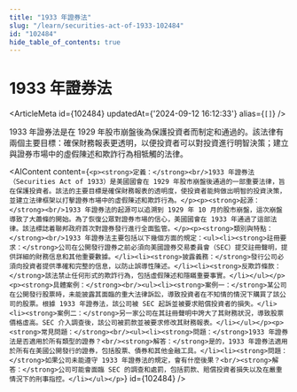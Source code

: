 ```yaml
---
title: "1933 年證券法"
slug: "/learn/securities-act-of-1933-102484"
id: "102484"
hide_table_of_contents: true
---
```



# 1933 年證券法

<ArticleMeta id={102484} updatedAt={'2024-09-12 16:12:33'} alias={`[]`} />
<div className='border-solid border-b border-t-0 my-4 border-[var(--ifm-color-gray-300)]' />

1933 年證券法是在 1929 年股市崩盤後為保護投資者而制定和通過的。該法律有兩個主要目標：確保財務報表更透明，以便投資者可以對投資進行明智決策；建立與證券市場中的虛假陳述和欺詐行為相牴觸的法律。

<AIContent content={`<p><strong>定義：</strong><br/>1933 年證券法（Securities Act of 1933）是美國國會在 1929 年股市崩盤後通過的一部重要法律，旨在保護投資者。該法的主要目標是確保財務報表的透明度，使投資者能夠做出明智的投資決策，並建立法律框架以打擊證券市場中的虛假陳述和欺詐行為。</p><p><strong>起源：</strong><br/>1933 年證券法的起源可以追溯到 1929 年 10 月的股市崩盤，這次崩盤導致了大蕭條的開始。為了恢復公眾對證券市場的信心，美國國會在 1933 年通過了這部法律。該法標誌着聯邦政府首次對證券發行進行全面監管。</p><p><strong>類別與特點：</strong><br/>1933 年證券法主要包括以下幾個方面的規定：<ul><li><strong>註冊要求：</strong>公司在公開發行證券之前必須向美國證券交易委員會（SEC）提交註冊聲明，提供詳細的財務信息和其他重要數據。</li><li><strong>披露義務：</strong>發行公司必須向投資者提供準確和完整的信息，以防止誤導性陳述。</li><li><strong>反欺詐條款：</strong>該法禁止任何形式的欺詐行為，包括虛假陳述和隱瞞重要事實。</li></ul></p><p><strong>具體案例：</strong><br/><ul><li><strong>案例一：</strong>某公司在公開發行股票時，未能披露其面臨的重大法律訴訟，導致投資者在不知情的情況下購買了該公司的股票。根據 1933 年證券法，該公司被 SEC 起訴並被要求賠償投資者的損失。</li><li><strong>案例二：</strong>另一家公司在其註冊聲明中誇大了其財務狀況，導致股票價格虛高。SEC 介入調查後，該公司被罰款並被要求修改其財務報表。</li></ul></p><p><strong>常見問題：</strong><br/><ul><li><strong>問題：</strong>1933 年證券法是否適用於所有類型的證券？<br/><strong>解答：</strong>是的，1933 年證券法適用於所有在美國公開發行的證券，包括股票、債券和其他金融工具。</li><li><strong>問題：</strong>如果公司未能遵守 1933 年證券法的規定，會有什麼後果？<br/><strong>解答：</strong>公司可能會面臨 SEC 的調查和處罰，包括罰款、賠償投資者損失以及在嚴重情況下的刑事指控。</li></ul></p>`} id={102484} />
